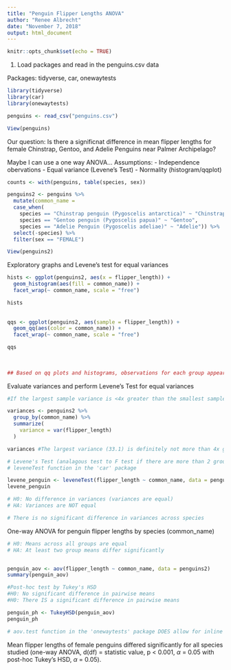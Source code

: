 ```yaml
---
title: "Penguin Flipper Lengths ANOVA"
author: "Renee Albrecht"
date: "November 7, 2018"
output: html_document
---
```


```r
knitr::opts_chunk$set(echo = TRUE)
```

1. Load packages and read in the penguins.csv data

Packages: tidyverse, car, onewaytests

```r
library(tidyverse)
library(car)
library(onewaytests)

penguins <- read_csv("penguins.csv")

View(penguins)


```

Our question: Is there a significnat difference in mean flipper lengths for female Chinstrap, Gentoo, and Adelie Penguins near Palmer Archipelago? 

Maybe I can use a one way ANOVA...
Assumptions: 
- Independence obervations 
- Equal variance (Levene's Test)
- Normality (histogram/qqplot)

```r

counts <- with(penguins, table(species, sex))

penguins2 <- penguins %>%
  mutate(common_name = 
  case_when(
    species == "Chinstrap penguin (Pygoscelis antarctica)" ~ "Chinstrap", 
    species == "Gentoo penguin (Pygoscelis papua)" ~ "Gentoo",
    species == "Adelie Penguin (Pygoscelis adeliae)" ~ "Adelie")) %>%
  select(-species) %>%
  filter(sex == "FEMALE")

View(penguins2)
```

Exploratory graphs and Levene's test for equal variances 

```r
hists <- ggplot(penguins2, aes(x = flipper_length)) +
  geom_histogram(aes(fill = common_name)) +
  facet_wrap(~ common_name, scale = "free")

hists
  
  
qqs <- ggplot(penguins2, aes(sample = flipper_length)) +
  geom_qq(aes(color = common_name)) +
  facet_wrap(~ common_name, scale = "free")

qqs
  
  
  
## Based on qq plots and histograms, observations for each group appear normally distributed. Also, n > 30 for all groups, so means will be normally distributed by CLT. 


```

Evaluate variances and perform Levene's Test for equal variances 

```r

#If the largest sample variance is <4x greater than the smallest sample variance, then these are "close enough" to consider variances equal 

variances <- penguins2 %>%
  group_by(common_name) %>%
  summarize(
    variance = var(flipper_length)
  )

variances #The largest variance (33.1) is definitely not more than 4x greater than the smallest variance (15.2)

# Levene's Test (analagous test to F test if there are more than 2 groups)
# leveneTest function in the 'car' package 

levene_penguin <- leveneTest(flipper_length ~ common_name, data = penguins2)
levene_penguin

# H0: No difference in variances (variances are equal)
# HA: Variances are NOT equal 

# There is no significant difference in variances across species 

```

One-way ANOVA for penguin flipper lengths by species (common_name)

```r

# H0: Means across all groups are equal 
# HA: At least two group means differ significantly 


penguin_aov <- aov(flipper_length ~ common_name, data = penguins2)
summary(penguin_aov)

#Post-hoc test by Tukey's HSD
#H0: No significant difference in pairwise means 
#H0: There IS a significant difference in pairwise means 

penguin_ph <- TukeyHSD(penguin_aov)
penguin_ph

# aov.test function in the 'onewaytests' package DOES allow for inline references 

```


Mean flipper lengths of female penguins differed significantly for all species studied (one-way ANOVA, d(df) = statistic value, p < 0.001, $\alpha$ = 0.05 with post-hoc Tukey's HSD, $\alpha$ = 0.05). 




